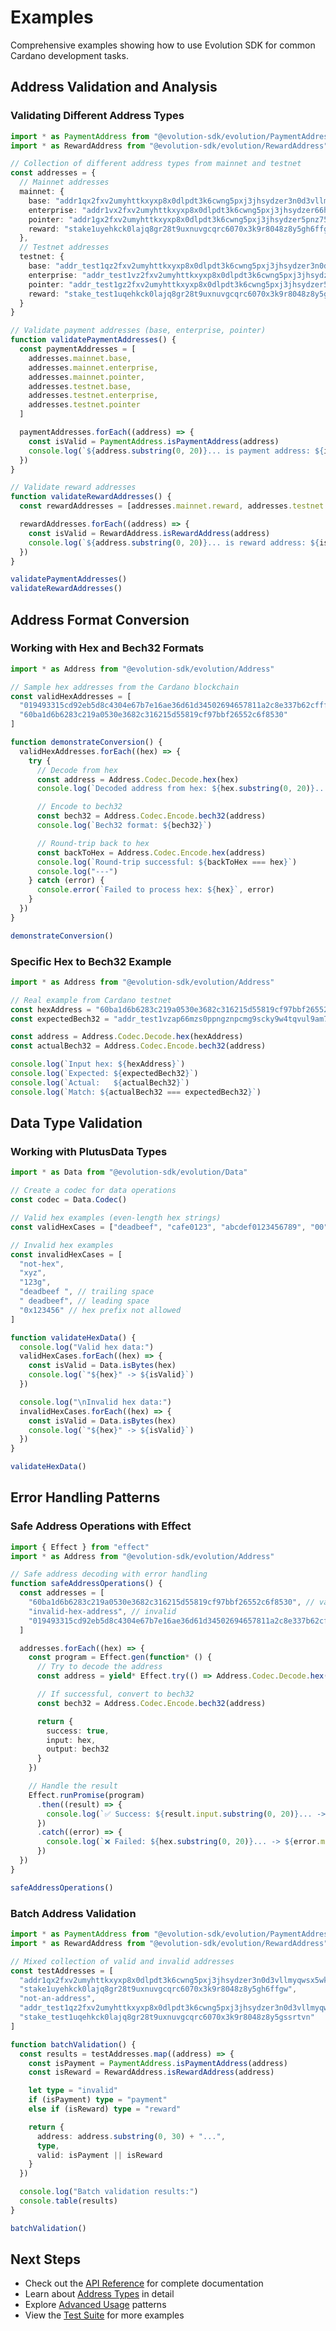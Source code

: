 # Examples

Comprehensive examples showing how to use Evolution SDK for common Cardano development tasks.

## Address Validation and Analysis

### Validating Different Address Types

```typescript
import * as PaymentAddress from "@evolution-sdk/evolution/PaymentAddress"
import * as RewardAddress from "@evolution-sdk/evolution/RewardAddress"

// Collection of different address types from mainnet and testnet
const addresses = {
  // Mainnet addresses
  mainnet: {
    base: "addr1qx2fxv2umyhttkxyxp8x0dlpdt3k6cwng5pxj3jhsydzer3n0d3vllmyqwsx5wktcd8cc3sq835lu7drv2xwl2wywfgse35a3x",
    enterprise: "addr1vx2fxv2umyhttkxyxp8x0dlpdt3k6cwng5pxj3jhsydzer66hrl8",
    pointer: "addr1gx2fxv2umyhttkxyxp8x0dlpdt3k6cwng5pxj3jhsydzer5pnz75xxcrzqf96k",
    reward: "stake1uyehkck0lajq8gr28t9uxnuvgcqrc6070x3k9r8048z8y5gh6ffgw"
  },
  // Testnet addresses
  testnet: {
    base: "addr_test1qz2fxv2umyhttkxyxp8x0dlpdt3k6cwng5pxj3jhsydzer3n0d3vllmyqwsx5wktcd8cc3sq835lu7drv2xwl2wywfgs68faae",
    enterprise: "addr_test1vz2fxv2umyhttkxyxp8x0dlpdt3k6cwng5pxj3jhsydzerspjrlsz",
    pointer: "addr_test1gz2fxv2umyhttkxyxp8x0dlpdt3k6cwng5pxj3jhsydzer5pnz75xxcrdw5vky",
    reward: "stake_test1uqehkck0lajq8gr28t9uxnuvgcqrc6070x3k9r8048z8y5gssrtvn"
  }
}

// Validate payment addresses (base, enterprise, pointer)
function validatePaymentAddresses() {
  const paymentAddresses = [
    addresses.mainnet.base,
    addresses.mainnet.enterprise,
    addresses.mainnet.pointer,
    addresses.testnet.base,
    addresses.testnet.enterprise,
    addresses.testnet.pointer
  ]

  paymentAddresses.forEach((address) => {
    const isValid = PaymentAddress.isPaymentAddress(address)
    console.log(`${address.substring(0, 20)}... is payment address: ${isValid}`)
  })
}

// Validate reward addresses
function validateRewardAddresses() {
  const rewardAddresses = [addresses.mainnet.reward, addresses.testnet.reward]

  rewardAddresses.forEach((address) => {
    const isValid = RewardAddress.isRewardAddress(address)
    console.log(`${address.substring(0, 20)}... is reward address: ${isValid}`)
  })
}

validatePaymentAddresses()
validateRewardAddresses()
```

## Address Format Conversion

### Working with Hex and Bech32 Formats

```typescript
import * as Address from "@evolution-sdk/evolution/Address"

// Sample hex addresses from the Cardano blockchain
const validHexAddresses = [
  "019493315cd92eb5d8c4304e67b7e16ae36d61d34502694657811a2c8e337b62cfff6403a06a3acbc34f8c46003c69fe79a3628cefa9c47251",
  "60ba1d6b6283c219a0530e3682c316215d55819cf97bbf26552c6f8530"
]

function demonstrateConversion() {
  validHexAddresses.forEach((hex) => {
    try {
      // Decode from hex
      const address = Address.Codec.Decode.hex(hex)
      console.log(`Decoded address from hex: ${hex.substring(0, 20)}...`)

      // Encode to bech32
      const bech32 = Address.Codec.Encode.bech32(address)
      console.log(`Bech32 format: ${bech32}`)

      // Round-trip back to hex
      const backToHex = Address.Codec.Encode.hex(address)
      console.log(`Round-trip successful: ${backToHex === hex}`)
      console.log("---")
    } catch (error) {
      console.error(`Failed to process hex: ${hex}`, error)
    }
  })
}

demonstrateConversion()
```

### Specific Hex to Bech32 Example

```typescript
import * as Address from "@evolution-sdk/evolution/Address"

// Real example from Cardano testnet
const hexAddress = "60ba1d6b6283c219a0530e3682c316215d55819cf97bbf26552c6f8530"
const expectedBech32 = "addr_test1vzap66mzs0ppngznpcmg9scky9w4tqvul9am7fj493hc2vq4ry02m"

const address = Address.Codec.Decode.hex(hexAddress)
const actualBech32 = Address.Codec.Encode.bech32(address)

console.log(`Input hex: ${hexAddress}`)
console.log(`Expected: ${expectedBech32}`)
console.log(`Actual:   ${actualBech32}`)
console.log(`Match: ${actualBech32 === expectedBech32}`)
```

## Data Type Validation

### Working with PlutusData Types

```typescript
import * as Data from "@evolution-sdk/evolution/Data"

// Create a codec for data operations
const codec = Data.Codec()

// Valid hex examples (even-length hex strings)
const validHexCases = ["deadbeef", "cafe0123", "abcdef0123456789", "00", "ff"]

// Invalid hex examples
const invalidHexCases = [
  "not-hex",
  "xyz",
  "123g",
  "deadbeef ", // trailing space
  " deadbeef", // leading space
  "0x123456" // hex prefix not allowed
]

function validateHexData() {
  console.log("Valid hex data:")
  validHexCases.forEach((hex) => {
    const isValid = Data.isBytes(hex)
    console.log(`"${hex}" -> ${isValid}`)
  })

  console.log("\nInvalid hex data:")
  invalidHexCases.forEach((hex) => {
    const isValid = Data.isBytes(hex)
    console.log(`"${hex}" -> ${isValid}`)
  })
}

validateHexData()
```

## Error Handling Patterns

### Safe Address Operations with Effect

```typescript
import { Effect } from "effect"
import * as Address from "@evolution-sdk/evolution/Address"

// Safe address decoding with error handling
function safeAddressOperations() {
  const addresses = [
    "60ba1d6b6283c219a0530e3682c316215d55819cf97bbf26552c6f8530", // valid
    "invalid-hex-address", // invalid
    "019493315cd92eb5d8c4304e67b7e16ae36d61d34502694657811a2c8e337b62cfff6403a06a3acbc34f8c46003c69fe79a3628cefa9c47251" // valid
  ]

  addresses.forEach((hex) => {
    const program = Effect.gen(function* () {
      // Try to decode the address
      const address = yield* Effect.try(() => Address.Codec.Decode.hex(hex))

      // If successful, convert to bech32
      const bech32 = Address.Codec.Encode.bech32(address)

      return {
        success: true,
        input: hex,
        output: bech32
      }
    })

    // Handle the result
    Effect.runPromise(program)
      .then((result) => {
        console.log(`✅ Success: ${result.input.substring(0, 20)}... -> ${result.output}`)
      })
      .catch((error) => {
        console.log(`❌ Failed: ${hex.substring(0, 20)}... -> ${error.message || "Invalid address"}`)
      })
  })
}

safeAddressOperations()
```

### Batch Address Validation

```typescript
import * as PaymentAddress from "@evolution-sdk/evolution/PaymentAddress"
import * as RewardAddress from "@evolution-sdk/evolution/RewardAddress"

// Mixed collection of valid and invalid addresses
const testAddresses = [
  "addr1qx2fxv2umyhttkxyxp8x0dlpdt3k6cwng5pxj3jhsydzer3n0d3vllmyqwsx5wktcd8cc3sq835lu7drv2xwl2wywfgse35a3x",
  "stake1uyehkck0lajq8gr28t9uxnuvgcqrc6070x3k9r8048z8y5gh6ffgw",
  "not-an-address",
  "addr_test1qz2fxv2umyhttkxyxp8x0dlpdt3k6cwng5pxj3jhsydzer3n0d3vllmyqwsx5wktcd8cc3sq835lu7drv2xwl2wywfgs68faae",
  "stake_test1uqehkck0lajq8gr28t9uxnuvgcqrc6070x3k9r8048z8y5gssrtvn"
]

function batchValidation() {
  const results = testAddresses.map((address) => {
    const isPayment = PaymentAddress.isPaymentAddress(address)
    const isReward = RewardAddress.isRewardAddress(address)

    let type = "invalid"
    if (isPayment) type = "payment"
    else if (isReward) type = "reward"

    return {
      address: address.substring(0, 30) + "...",
      type,
      valid: isPayment || isReward
    }
  })

  console.log("Batch validation results:")
  console.table(results)
}

batchValidation()
```

## Next Steps

- Check out the [API Reference](/api) for complete documentation
- Learn about [Address Types](/getting-started/address-types) in detail
- Explore [Advanced Usage](/guides/advanced) patterns
- View the [Test Suite](https://github.com/your-repo/tests) for more examples

